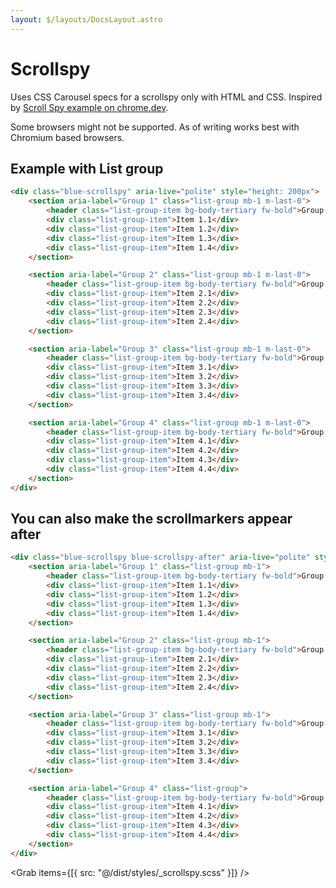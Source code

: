 ```yaml
---
layout: $/layouts/DocsLayout.astro
---
```



# Scrollspy

Uses CSS Carousel specs for a scrollspy only with HTML and CSS. Inspired by [Scroll Spy example on chrome.dev](https://chrome.dev/carousel/vertical/scroll-spy/).

Some browsers might not be supported. As of writing works best with Chromium based browsers.

## Example with List group

```html use:RenderBlock
<div class="blue-scrollspy" aria-live="polite" style="height: 200px">
    <section aria-label="Group 1" class="list-group mb-1 m-last-0">
        <header class="list-group-item bg-body-tertiary fw-bold">Group 1</header>
        <div class="list-group-item">Item 1.1</div>
        <div class="list-group-item">Item 1.2</div>
        <div class="list-group-item">Item 1.3</div>
        <div class="list-group-item">Item 1.4</div>
    </section>

    <section aria-label="Group 2" class="list-group mb-1 m-last-0">
        <header class="list-group-item bg-body-tertiary fw-bold">Group 2</header>
        <div class="list-group-item">Item 2.1</div>
        <div class="list-group-item">Item 2.2</div>
        <div class="list-group-item">Item 2.3</div>
        <div class="list-group-item">Item 2.4</div>
    </section>

    <section aria-label="Group 3" class="list-group mb-1 m-last-0">
        <header class="list-group-item bg-body-tertiary fw-bold">Group 3</header>
        <div class="list-group-item">Item 3.1</div>
        <div class="list-group-item">Item 3.2</div>
        <div class="list-group-item">Item 3.3</div>
        <div class="list-group-item">Item 3.4</div>
    </section>

    <section aria-label="Group 4" class="list-group mb-1 m-last-0">
        <header class="list-group-item bg-body-tertiary fw-bold">Group 4</header>
        <div class="list-group-item">Item 4.1</div>
        <div class="list-group-item">Item 4.2</div>
        <div class="list-group-item">Item 4.3</div>
        <div class="list-group-item">Item 4.4</div>
    </section>
</div>
```

## You can also make the scrollmarkers appear after

```html use:RenderBlock
<div class="blue-scrollspy blue-scrollspy-after" aria-live="polite" style="height: 200px">
    <section aria-label="Group 1" class="list-group mb-1">
        <header class="list-group-item bg-body-tertiary fw-bold">Group 1</header>
        <div class="list-group-item">Item 1.1</div>
        <div class="list-group-item">Item 1.2</div>
        <div class="list-group-item">Item 1.3</div>
        <div class="list-group-item">Item 1.4</div>
    </section>

    <section aria-label="Group 2" class="list-group mb-1">
        <header class="list-group-item bg-body-tertiary fw-bold">Group 2</header>
        <div class="list-group-item">Item 2.1</div>
        <div class="list-group-item">Item 2.2</div>
        <div class="list-group-item">Item 2.3</div>
        <div class="list-group-item">Item 2.4</div>
    </section>

    <section aria-label="Group 3" class="list-group mb-1">
        <header class="list-group-item bg-body-tertiary fw-bold">Group 3</header>
        <div class="list-group-item">Item 3.1</div>
        <div class="list-group-item">Item 3.2</div>
        <div class="list-group-item">Item 3.3</div>
        <div class="list-group-item">Item 3.4</div>
    </section>

    <section aria-label="Group 4" class="list-group">
        <header class="list-group-item bg-body-tertiary fw-bold">Group 4</header>
        <div class="list-group-item">Item 4.1</div>
        <div class="list-group-item">Item 4.2</div>
        <div class="list-group-item">Item 4.3</div>
        <div class="list-group-item">Item 4.4</div>
    </section>
</div>
```

<Grab items={[{ src: "@/dist/styles/_scrollspy.scss" }]} />
